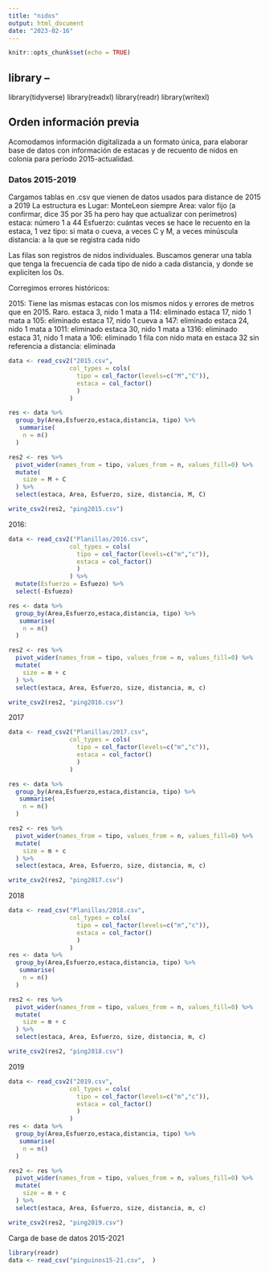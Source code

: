 ```yaml
---
title: "nidos"
output: html_document
date: "2023-02-16"
---
```


```r
knitr::opts_chunk$set(echo = TRUE)
```

## library --
library(tidyverse)
library(readxl)
library(readr)
library(writexl)


## Orden información previa
Acomodamos información digitalizada a un formato única, para elaborar base de datos con información de estacas y de recuento de nidos en colonia para período 2015-actualidad.

### Datos 2015-2019

Cargamos tablas en .csv que vienen de datos usados para distance de 2015 a 2019
La estructura es 
Lugar: MonteLeon siempre
Area: valor fijo (a confirmar, dice 35 por 35 ha pero hay que actualizar con perímetros)
estaca: número 1 a 44
Esfuerzo: cuántas veces se hace le recuento en la estaca, 1 vez
tipo: si mata o cueva, a veces C y M, a veces minúscula
distancia: a la que se registra cada nido

Las filas son registros de nidos individuales.
Buscamos generar una tabla que tenga la frecuencia de cada tipo de nido a cada distancia, y donde se expliciten los 0s.

Corregimos errores históricos:

2015: 
Tiene las mismas estacas con los mismos nidos y errores de metros que en 2015. Raro. 
estaca 3, nido 1 mata a 114: eliminado
estaca 17, nido 1 mata a 105: eliminado
estaca 17, nido 1 cueva a 147: eliminado
estaca 24, nido 1 mata a 1011: eliminado
estaca 30, nido 1 mata a 1316: eliminado
estaca 31, nido 1 mata a 106: eliminado
1 fila con nido mata en estaca 32 sin referencia a distancia: eliminada

```r
data <- read_csv2("2015.csv", 
                 col_types = cols(
                   tipo = col_factor(levels=c("M","C")),
                   estaca = col_factor()
                   )
                 )

res <- data %>% 
  group_by(Area,Esfuerzo,estaca,distancia, tipo) %>% 
   summarise(
    n = n()
  )

res2 <- res %>% 
  pivot_wider(names_from = tipo, values_from = n, values_fill=0) %>% 
  mutate(
    size = M + C
  ) %>% 
  select(estaca, Area, Esfuerzo, size, distancia, M, C)

write_csv2(res2, "ping2015.csv")

```

2016:
```r
data <- read_csv2("Planillas/2016.csv", 
                 col_types = cols(
                   tipo = col_factor(levels=c("m","c")),
                   estaca = col_factor()
                   )
                 ) %>% 
  mutate(Esfuerzo = Esfuezo) %>% 
  select(-Esfuezo)

res <- data %>% 
  group_by(Area,Esfuerzo,estaca,distancia, tipo) %>% 
   summarise(
    n = n()
  )

res2 <- res %>% 
  pivot_wider(names_from = tipo, values_from = n, values_fill=0) %>% 
  mutate(
    size = m + c
  ) %>% 
  select(estaca, Area, Esfuerzo, size, distancia, m, c)

write_csv2(res2, "ping2016.csv")
```

2017
```r

data <- read_csv2("Planillas/2017.csv", 
                 col_types = cols(
                   tipo = col_factor(levels=c("m","c")),
                   estaca = col_factor()
                   )
                 )

res <- data %>% 
  group_by(Area,Esfuerzo,estaca,distancia, tipo) %>% 
   summarise(
    n = n()
  )

res2 <- res %>% 
  pivot_wider(names_from = tipo, values_from = n, values_fill=0) %>% 
  mutate(
    size = m + c
  ) %>% 
  select(estaca, Area, Esfuerzo, size, distancia, m, c)

write_csv2(res2, "ping2017.csv")
```
2018
```r

data <- read_csv("Planillas/2018.csv", 
                 col_types = cols(
                   tipo = col_factor(levels=c("m","c")),
                   estaca = col_factor()
                   )
                 )
res <- data %>% 
  group_by(Area,Esfuerzo,estaca,distancia, tipo) %>% 
   summarise(
    n = n()
  )

res2 <- res %>% 
  pivot_wider(names_from = tipo, values_from = n, values_fill=0) %>% 
  mutate(
    size = m + c
  ) %>% 
  select(estaca, Area, Esfuerzo, size, distancia, m, c)

write_csv2(res2, "ping2018.csv")
```

2019
```r
data <- read_csv2("2019.csv", 
                 col_types = cols(
                   tipo = col_factor(levels=c("m","c")),
                   estaca = col_factor()
                   )
                 )
res <- data %>% 
  group_by(Area,Esfuerzo,estaca,distancia, tipo) %>% 
   summarise(
    n = n()
  )

res2 <- res %>% 
  pivot_wider(names_from = tipo, values_from = n, values_fill=0) %>% 
  mutate(
    size = m + c
  ) %>% 
  select(estaca, Area, Esfuerzo, size, distancia, m, c)

write_csv2(res2, "ping2019.csv")
```

Carga de base de datos 2015-2021
```r
library(readr)
data <- read_csv("pinguinos15-21.csv",  )
               
```